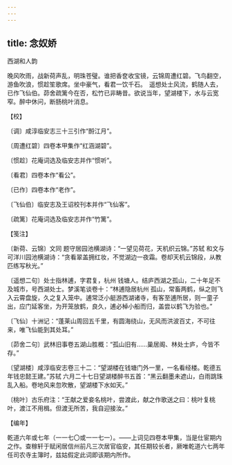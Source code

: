```yaml
---
---
---
```

title: 念奴娇
---



西湖和人韵





晚风吹雨，战新荷声乱，明珠苍璧。谁把香奁收宝镜，云锦周遭红碧。飞鸟翻空，游鱼吹浪，惯趁笙歌席。坐中豪气，看君一饮千石。　遥想处士风流，鹤随人去，已作飞仙伯。茆舍疏篱今在否，松竹已非畴昔。欲说当年，望湖楼下，水与云宽窄。醉中休问，断肠桃叶消息。





【校】


〔调〕咸淳临安志三十三引作“酹江月”。

〔周遭红碧〕四卷本甲集作“红涵湖碧”。

〔惯趁〕花庵词选及临安志并作“惯听”。

〔看君〕四卷本作“看公”。

〔已作〕四卷本作“老作”。

〔飞仙伯〕临安志及王诏校刊本并作“飞仙客”。

〔疏篱〕花庵词选及临安志并作“竹篱”。





【笺注】


〔新荷、云锦〕文同 题守居园池横湖诗：“一望见荷花，天机织云锦。”苏轼 和文与可洋川园池横湖诗：“贪看翠盖拥红妆，不觉湖边一夜霜。卷却天机云锦段，从教匹练写秋光。”

〔遥想二句〕处士指林逋，字君复，杭州 钱塘人。结庐西湖之孤山，二十年足不及城市，号西湖处士。梦溪笔谈卷十：“林逋隐居杭州 孤山，常畜两鹤，纵之则飞入云霄盘旋，久之复入笼中。逋常泛小艇游西湖诸寺，有客至逋所居，则一童子出，应门延客坐，为开笼放鹤，良久，逋必棹小船而归，盖尝以鹤飞为验也。”

〔飞仙〕十洲记：“蓬莱山周回五千里，有圆海绕山，无风而洪波百丈，不可往来，唯飞仙能到其处耳。”

〔茆舍二句〕武林旧事卷五湖山胜概：“孤山旧有……巢居阁、林处士庐，今皆不存。”

〔望湖楼〕咸淳临安志卷三十二：“望湖楼在钱塘门外一里，一名看经楼。乾德五年钱忠懿王建。”苏轼 六月二十七日望湖楼醉书五首：“黑云翻墨未遮山，白雨跳珠乱入船。卷地风来忽吹散，望湖楼下水如天。”

〔桃叶〕古乐府注：“王献之爱妾名桃叶，尝渡此，献之作歌送之曰：桃叶复桃叶，渡江不用楫。但渡无所苦，我自迎接汝。”





【编年】


乾道六年或七年（一一七〇或一一七一）。——上词见四卷本甲集，当是仕宦期内之作。查稼轩于赋闲居信州前凡三次居官临安，其任期较长者，厥唯乾道六七两年任司农寺主簿时，兹姑假定此词即该期内所作。